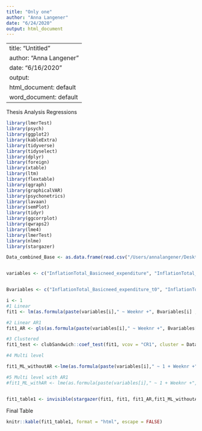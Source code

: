 ```yaml
---
title: "Only one"
author: "Anna Langener"
date: "6/24/2020"
output: html_document
---
```

---
title: "Untitled"
author: "Anna Langener"
date: "6/16/2020"
output:
  html_document: default
  word_document: default
---

Thesis Analysis Regressions


```r
library(lmerTest)
library(psych)
library(ggplot2)
library(kableExtra)
library(tidyverse)
library(tidyselect)
library(dplyr)
library(foreign)
library(xtable)
library(ltm)
library(flextable)
library(qgraph)
library(graphicalVAR)
library(psychonetrics)
library(lavaan)
library(semPlot)
library(tidyr)
library(ggcorrplot)
library(qwraps2)
library(lme4)
library(lmerTest)
library(nlme)
library(stargazer)

Data_combined_Base <- as.data.frame(read.csv("/Users/annalangener/Desktop/OneDrive/Masterthesis/Psychology/Data_combined_Base.csv", header = T))


variables <- c("InflationTotal_Basicneed_expenditure", "InflationTotal_Basicneed_expenditure_short", "InflationTotal_BusinessInvestment", "InflationTotal_AssetsInvestment", "InflationTotal_Investment", "InflationTotal_income_without", "InflationTotal_Food")


Bvariables <- c("InflationTotal_Basicneed_expenditure_t0", "InflationTotal_Basicneed_expenditure_short_t0", "InflationTotal_BusinessInvestment_t0", "InflationTotal_AssetsInvestment_t0", "InflationTotal_Investment_t0", "InflationTotal_income_without_t0", "InflationTotal_Food_t0")

```


```r
i <- 1
#1 Linear
fit1 <- lm(as.formula(paste(variables[i]," ~ Weeknr +", Bvariables[i] ,"+ as.factor(Cstartdate.y)")), Data_combined_Base)

#2 Linear AR1
fit1_AR <- gls(as.formula(paste(variables[i]," ~ Weeknr +", Bvariables[i] ,"+ as.factor(Cstartdate.y)")), Data_combined_Base, correlation = corAR1(0.5,form=~1))

#3 Clustered
fit1_test <- clubSandwich::coef_test(fit1, vcov = "CR1", cluster = Data_combined_Base$ID_NR_VU, test = "naive-t")

#4 Multi level

fit1_ML_withoutAR <-lme(as.formula(paste(variables[i]," ~ 1 + Weeknr +", Bvariables[i] ,"+ as.factor(Cstartdate.y)")), random=~ Weeknr|ID_NR_VU, data = Data_combined_Base, method = "ML", control = c(opt = "optim"))

#5 Multi level with AR1
#fit1_ML_withAR <- lme(as.formula(paste(variables[i]," ~ 1 + Weeknr +", Bvariables[i] ,"+ as.factor(Cstartdate.y)")), random=~ Weeknr |ID_NR_VU, correlation=corAR1(form=  ~ Weeknr |ID_NR_VU), 	data=Data_combined_Base, method = "ML")


fit1_table1 <- invisible(stargazer(fit1, fit1, fit1_AR,fit1_ML_withoutAR, type = "html",  se=list(NULL, fit1_test$SE, NULL,NULL,NULL), p =list(NULL, fit1_test$p_t, NULL,NULL,NULL), omit = "Cstartdate.y", dep.var.labels.include	= F, add.lines = list(c("Calendar Month Dummy", "Yes", "Yes", "Yes", "Yes","Yes"), c("AIC", round(AIC(fit1),1), round(AIC(fit1),1), round(AIC(fit1_AR),1), round(AIC(fit1_ML_withoutAR),1)), c("BIC", round(BIC(fit1),1), round(BIC(fit1),1), round(BIC(fit1_AR),1), round(BIC(fit1_ML_withoutAR),1))), covariate.labels = c("Program Week","Baseline Value DV","Constant")))

```

Final Table

```r
knitr::kable(fit1_table1, format = "html", escape = FALSE)
```

